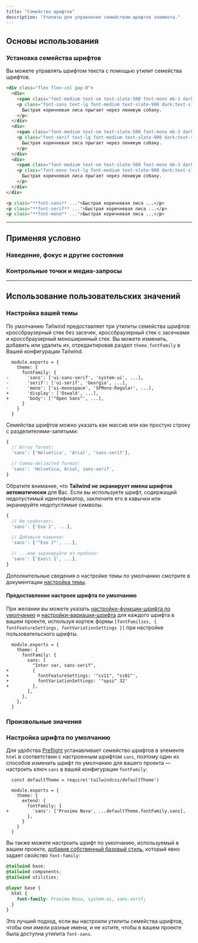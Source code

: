 ```yaml
---
title: "Семейство шрифтов"
description: "Утилиты для управления семейством шрифтов элемента."
---
```




## Основы использования

### Установка семейства шрифтов

Вы можете управлять шрифтом текста с помощью утилит семейства шрифтов.

```html {{ example: true }}
<div class="flex flex-col gap-8">
  <div>
    <span class="font-medium text-sm text-slate-500 font-mono mb-3 dark:text-slate-400">font-sans</span>
    <p class="font-sans text-lg font-medium text-slate-900 dark:text-slate-200">
      Быстрая коричневая лиса прыгает через ленивую собаку.
    </p>
  </div>
  <div>
    <span class="font-medium text-sm text-slate-500 font-mono mb-3 dark:text-slate-400">font-serif</span>
    <p class="font-serif text-lg font-medium text-slate-900 dark:text-slate-200">
      Быстрая коричневая лиса прыгает через ленивую собаку.
    </p>
  </div>
  <div>
    <span class="font-medium text-sm text-slate-500 font-mono mb-3 dark:text-slate-400">font-mono</span>
    <p class="font-mono text-lg font-medium text-slate-900 dark:text-slate-200">
      Быстрая коричневая лиса прыгает через ленивую собаку.
    </p>
  </div>
</div>
```

```html
<p class="**font-sans** ...">Быстрая коричневая лиса ...</p>
<p class="**font-serif** ...">Быстрая коричневая лиса ...</p>
<p class="**font-mono** ...">Быстрая коричневая лиса ...</p>
```

---

## <Heading ignore>Применяя условно</Heading>

### <Heading ignore>Наведение, фокус и другие состояния</Heading>

<HoverFocusAndOtherStates defaultClass="font-sans" featuredClass="font-serif" element="p" />

### <Heading ignore>Контрольные точки и медиа-запросы</Heading>

<BreakpointsAndMediaQueries defaultClass="font-sans" featuredClass="font-serif" element="p" />

---

## Использование пользовательских значений

### Настройка вашей темы

По умолчанию Tailwind предоставляет три утилиты семейства шрифтов: кроссбраузерный стек без засечек, кроссбраузерный стек с засечками и кроссбраузерный моноширинный стек. Вы можете изменить, добавить или удалить их, отредактировав раздел `theme.fontFamily` в Вашей конфигурации Tailwind.

```diff-js {{ filename: 'tailwind.config.js' }}
  module.exports = {
    theme: {
      fontFamily: {
-       'sans': ['ui-sans-serif', 'system-ui', ...],
-       'serif': ['ui-serif', 'Georgia', ...],
-       'mono': ['ui-monospace', 'SFMono-Regular', ...],
+       'display': ['Oswald', ...],
+       'body': ['"Open Sans"', ...],
      }
    }
  }
```

Семейства шрифтов можно указать как массив или как простую строку с разделителями-запятыми:

```js
{
  // Array format:
  'sans': ['Helvetica', 'Arial', 'sans-serif'],

  // Comma-delimited format:
  'sans': 'Helvetica, Arial, sans-serif',
}
```

Обратите внимание, что **Tailwind не экранирует имена шрифтов автоматически** для Вас. Если вы используете шрифт, содержащий недопустимый идентификатор, заключите его в кавычки или экранируйте недопустимые символы.

```js
{
  // Не сработает:
  'sans': ['Exo 2', ...],

  // Добавьте кавычки:
  'sans': ['"Exo 2"', ...],

  // ...или экранируйте из пробела:
  'sans': ['Exo\\ 2', ...],
}
```

Дополнительные сведения о настройке темы по умолчанию смотрите в документации [настройка темы](/docs/theme#customizing-the-default-theme).

#### Предоставление настроек шрифта по умолчанию

При желании вы можете указать [настройки-функции-шрифта по умолчанию](https://developer.mozilla.org/en-US/docs/Web/CSS/font-feature-settings) и [настройки-вариации-шрифта](https://developer.mozilla.org/en-US/docs/Web/CSS/font-variation-settings) для каждого шрифта в вашем проекте, используя кортеж формы `[fontFamilies, { fontFeatureSettings, fontVariationSettings }]` при настройке пользовательского шрифты.

```diff-js {{ filename: 'tailwind.config.js' }}
  module.exports = {
    theme: {
      fontFamily: {
        sans: [
          "Inter var, sans-serif",
+         {
+           fontFeatureSettings: '"cv11", "ss01"',
+           fontVariationSettings: '"opsz" 32'
+         },
        ],
      },
    },
  }
```

### Произвольные значения

<ArbitraryValues property="font-family" featuredClass="font-['Open_Sans']" element="p" />

### Настройка шрифта по умолчанию

Для удобства [Preflight](/docs/preflight) устанавливает семейство шрифтов в элементе `html` в соответствии с настроенным шрифтом `sans`, поэтому один из способов изменить шрифт по умолчанию для вашего проекта — настроить ключ `sans` в вашей конфигурации `fontFamily`:

```diff-js {{ filename: 'tailwind.config.js' }}
  const defaultTheme = require('tailwindcss/defaultTheme')

  module.exports = {
    theme: {
      extend: {
        fontFamily: {
+         'sans': ['Proxima Nova', ...defaultTheme.fontFamily.sans],
        },
      }
    }
  }
```

Вы также можете настроить шрифт по умолчанию, используемый в вашем проекте, [добавив собственный базовый стиль](/docs/adding-custom-styles#adding-base-styles), который явно задает свойство `font-family`:

```css {{ filename: 'main.css' }}
@tailwind base;
@tailwind components;
@tailwind utilities;

@layer base {
  html {
    font-family: Proxima Nova, system-ui, sans-serif;
  }
}
```

Это лучший подход, если вы настроили утилиты семейства шрифтов, чтобы они имели разные имена, и не хотите, чтобы в вашем проекте была доступна утилита `font-sans`.

